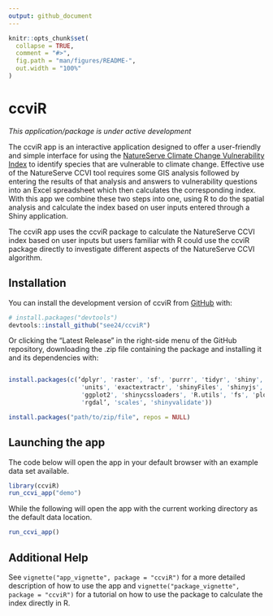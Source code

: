 ```yaml
---
output: github_document
---
```


<!-- README.md is generated from README.Rmd. Please edit that file -->

```r
knitr::opts_chunk$set(
  collapse = TRUE,
  comment = "#>",
  fig.path = "man/figures/README-",
  out.width = "100%"
)
```

# ccviR

<!-- badges: start -->
<!-- badges: end -->

*This application/package is under active development*

The ccviR app is an interactive application designed to offer a user-friendly and simple interface for using the [NatureServe Climate Change Vulnerability Index](https://www.natureserve.org/conservation-tools/climate-change-vulnerability-index) to identify species that are vulnerable to climate change. Effective use of the NatureServe CCVI tool requires some GIS analysis followed by entering the results of that analysis and answers to vulnerability questions into an Excel spreadsheet which then calculates the corresponding index. With this app we combine these two steps into one, using R to do the spatial analysis and calculate the index based on user inputs entered through a Shiny application. 

The ccviR app uses the ccviR package to calculate the NatureServe CCVI index based on user inputs but users familiar with R could use the ccviR package directly to investigate different aspects of the NatureServe CCVI algorithm. 

## Installation

You can install the development version of ccviR from [GitHub](https://github.com/) with:

``` r
# install.packages("devtools")
devtools::install_github("see24/ccviR")
```
Or clicking the "Latest Release" in the right-side menu of the GitHub repository, downloading the .zip file containing the package and installing it and its dependencies with:
```r

install.packages(c(‘dplyr', 'raster', 'sf', 'purrr', 'tidyr', 'shiny', 'stringr',
                    'units', 'exactextractr', 'shinyFiles', 'shinyjs', 'tmap', 
                    'ggplot2', 'shinycssloaders', 'R.utils', 'fs', 'plotly',
                    'rgdal’, 'scales', 'shinyvalidate'))

install.packages("path/to/zip/file", repos = NULL)

```


## Launching the app

The code below will open the app in your default browser with an example data set available. 

```r 
library(ccviR)
run_ccvi_app("demo")
```
While the following will open the app with the current working directory as the default data location.

```r 
run_ccvi_app()
```

## Additional Help

See `vignette("app_vignette", package = "ccviR")` for a more detailed description of how to use the app and `vignette("package_vignette", package = "ccviR")` for a tutorial on how to use the package to calculate the index directly in R.
